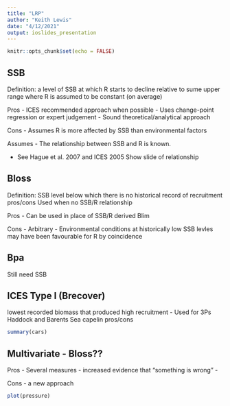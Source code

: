 ```yaml
---
title: "LRP"
author: "Keith Lewis"
date: "4/12/2021"
output: ioslides_presentation
---
```


```r
knitr::opts_chunk$set(echo = FALSE)
```

## SSB
Definition: a level of SSB at which R starts to decline relative to sume upper range where R is assumed to be constant (on average)

Pros
- ICES recommended approach when possible
- Uses change-point regression or expert judgement
- Sound theoretical/analytical approach

Cons
- Assumes R is more affected by SSB than environmental factors


Assumes
- The relationship between SSB and R is known.

- See Hague et al. 2007 and ICES 2005
Show slide of relationship


## Bloss
Definition: SSB level below which there is no historical record of recruitment
pros/cons
Used when no SSB/R relationship

Pros
- Can be used in place of SSB/R derived Blim

Cons
- Arbitrary
- Environmental conditions at historically low SSB levles may have been favourable for R by coincidence

## Bpa
Still need SSB

## ICES Type I (Brecover)
lowest recorded biomass that produced high recruitment
- Used for 3Ps Haddock and Barents Sea capelin
pros/cons


```r
summary(cars)
```

## Multivariate - Bloss??

Pros
- Several measures - increased evidence that "something is wrong"
- 

Cons
- a new approach
```r
plot(pressure)
```